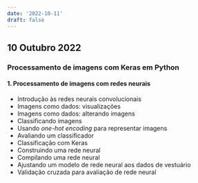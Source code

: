 ```yaml
---
date: '2022-10-11'
draft: false
---
```


## 10 Outubro 2022

### Processamento de imagens com Keras em Python

#### 1. Processamento de imagens com redes neurais

- Introdução às redes neurais convolucionais
- Imagens como dados: visualizações
- Imagens como dados: alterando imagens
- Classificando imagens
- Usando *one-hot encoding* para representar imagens
- Avaliando um classificador
- Classificação com Keras
- Construindo uma rede neural
- Compilando uma rede neural
- Ajustando um modelo de rede neural aos dados de vestuário
- Validação cruzada para avaliação de rede neural